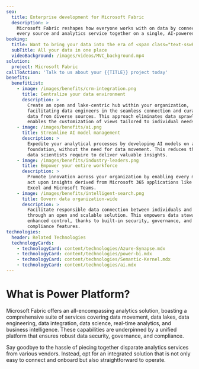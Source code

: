 ```yaml
---
seo:
  title: Enterprise development for Microsoft Fabric
  description: >
    Microsoft Fabric reshapes how everyone works with on data by connecting
    every source and analytics service together on a single, AI-powered platform
booking:
  title: Want to bring your data into the era of <span class="text-sswRed">AI</span>?
  subTitle: All your data in one place
  videoBackground: /images/videos/MVC_background.mp4
solution:
  project: Microsoft Fabric
callToAction: 'Talk to us about your {{TITLE}} project today'
benefits:
  benefitList:
    - image: /images/benefits/crm-integration.png
      title: Centralize your data environment
      description: >
        Create an open and lake-centric hub within your organization,
        facilitating data engineers in the seamless connection and curation of
        data from diverse sources. This approach eliminates data sprawl and
        enables the customization of views tailored to individual needs
    - image: /images/benefits/ai.png
      title: Streamline AI model management
      description: >
        Expedite your analytical processes by developing AI models on a unified
        foundation, without the need for data movement. This reduces the time
        data scientists require to deliver valuable insights.
    - image: /images/benefits/industry-leaders.png
      title: Empower your entire workforce
      description: >
        Promote innovation across your organization by enabling every member to
        act upon insights derived from Microsoft 365 applications like Microsoft
        Excel and Microsoft Teams.
    - image: /images/benefits/intelligent-search.png
      title: Govern data organization-wide
      description: >
        Facilitate responsible data connection between individuals and data
        through an open and scalable solution. This empowers data stewards with
        enhanced control, thanks to built-in security, governance, and
        compliance features.
technologies:
  header: Related Technologies
  technologyCards:
    - technologyCard: content/technologies/Azure-Synapse.mdx
    - technologyCard: content/technologies/power-bi.mdx
    - technologyCard: content/technologies/Semantic-Kernel.mdx
    - technologyCard: content/technologies/ai.mdx
---
```


# What is Power Platform?

<VideoEmbed url="https://youtu.be/X_c7gLfJz_Q?si=RCYG0uUv27Fx5bfE" />

Microsoft Fabric offers an all-encompassing analytics solution, boasting a comprehensive suite of services covering data movement, data lakes, data engineering, data integration, data science, real-time analytics, and business intelligence. These capabilities are underpinned by a unified platform that ensures robust data security, governance, and compliance.

Say goodbye to the hassle of piecing together disparate analytics services from various vendors. Instead, opt for an integrated solution that is not only easy to connect and onboard but also straightforward to operate.
